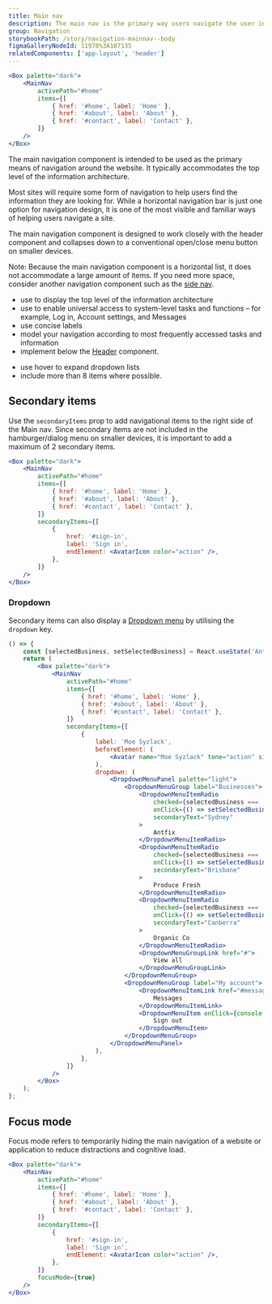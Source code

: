 ```yaml
---
title: Main nav
description: The main nav is the primary way users navigate the user interface. It is consistently visible throughout the service.
group: Navigation
storybookPath: /story/navigation-mainnav--body
figmaGalleryNodeId: 11978%3A107135
relatedComponents: ['app-layout', 'header']
---
```


```jsx live
<Box palette="dark">
	<MainNav
		activePath="#home"
		items={[
			{ href: '#home', label: 'Home' },
			{ href: '#about', label: 'About' },
			{ href: '#contact', label: 'Contact' },
		]}
	/>
</Box>
```

The main navigation component is intended to be used as the primary means of navigation around the website. It typically accommodates the top level of the information architecture.

Most sites will require some form of navigation to help users find the information they are looking for. While a horizontal navigation bar is just one option for navigation design, it is one of the most visible and familiar ways of helping users navigate a site.

The main navigation component is designed to work closely with the header component and collapses down to a conventional open/close menu button on smaller devices.

Note: Because the main navigation component is a horizontal list, it does not accommodate a large amount of items. If you need more space, consider another navigation component such as the [side nav](/components/side-nav).

<DoHeading />

- use to display the top level of the information architecture
- use to enable universal access to system-level tasks and functions – for example, Log in, Account settings, and Messages
- use concise labels
- model your navigation according to most frequently accessed tasks and information
- implement below the [Header](/components/header) component.

<DontHeading />

- use hover to expand dropdown lists
- include more than 8 items where possible.

## Secondary items

Use the `secondaryItems` prop to add navigational items to the right side of the Main nav. Since secondary items are not included in the hamburger/dialog menu on smaller devices, it is important to add a maximum of 2 secondary items.

```jsx live
<Box palette="dark">
	<MainNav
		activePath="#home"
		items={[
			{ href: '#home', label: 'Home' },
			{ href: '#about', label: 'About' },
			{ href: '#contact', label: 'Contact' },
		]}
		secondaryItems={[
			{
				href: '#sign-in',
				label: 'Sign in',
				endElement: <AvatarIcon color="action" />,
			},
		]}
	/>
</Box>
```

### Dropdown

Secondary items can also display a [Dropdown menu](/components/dropdown-menu) by utilising the `dropdown` key.

```jsx live
() => {
	const [selectedBusiness, setSelectedBusiness] = React.useState('Antfix');
	return (
		<Box palette="dark">
			<MainNav
				activePath="#home"
				items={[
					{ href: '#home', label: 'Home' },
					{ href: '#about', label: 'About' },
					{ href: '#contact', label: 'Contact' },
				]}
				secondaryItems={[
					{
						label: 'Moe Syzlack',
						beforeElement: (
							<Avatar name="Moe Syzlack" tone="action" size="md" />
						),
						dropdown: (
							<DropdownMenuPanel palette="light">
								<DropdownMenuGroup label="Businesses">
									<DropdownMenuItemRadio
										checked={selectedBusiness === 'Antfix'}
										onClick={() => setSelectedBusiness('Antfix')}
										secondaryText="Sydney"
									>
										Antfix
									</DropdownMenuItemRadio>
									<DropdownMenuItemRadio
										checked={selectedBusiness === 'Produce Fresh'}
										onClick={() => setSelectedBusiness('Produce Fresh')}
										secondaryText="Brisbane"
									>
										Produce Fresh
									</DropdownMenuItemRadio>
									<DropdownMenuItemRadio
										checked={selectedBusiness === 'Organic Co'}
										onClick={() => setSelectedBusiness('Organic Co')}
										secondaryText="Canberra"
									>
										Organic Co
									</DropdownMenuItemRadio>
									<DropdownMenuGroupLink href="#">
										View all
									</DropdownMenuGroupLink>
								</DropdownMenuGroup>
								<DropdownMenuGroup label="My account">
									<DropdownMenuItemLink href="#messages" icon={EmailIcon}>
										Messages
									</DropdownMenuItemLink>
									<DropdownMenuItem onClick={console.log} icon={ExitIcon}>
										Sign out
									</DropdownMenuItem>
								</DropdownMenuGroup>
							</DropdownMenuPanel>
						),
					},
				]}
			/>
		</Box>
	);
};
```

## Focus mode

Focus mode refers to temporarily hiding the main navigation of a website or application to reduce distractions and cognitive load.

```jsx live
<Box palette="dark">
	<MainNav
		activePath="#home"
		items={[
			{ href: '#home', label: 'Home' },
			{ href: '#about', label: 'About' },
			{ href: '#contact', label: 'Contact' },
		]}
		secondaryItems={[
			{
				href: '#sign-in',
				label: 'Sign in',
				endElement: <AvatarIcon color="action" />,
			},
		]}
		focusMode={true}
	/>
</Box>
```
